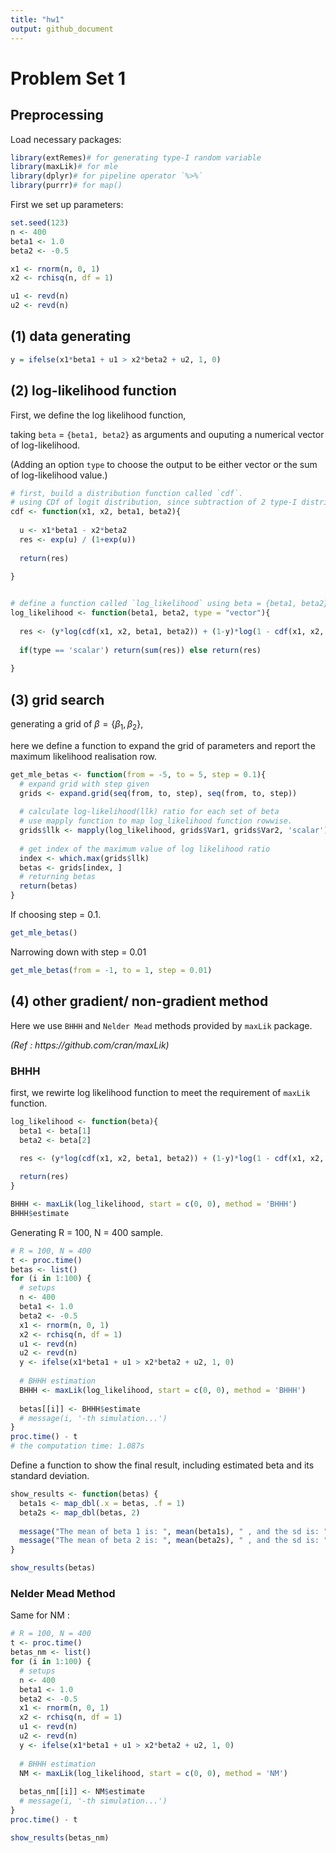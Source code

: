 ```yaml
---
title: "hw1"
output: github_document
---
```


# Problem Set 1

## Preprocessing

Load necessary packages:

```r
library(extRemes)# for generating type-I random variable
library(maxLik)# for mle 
library(dplyr)# for pipeline operator `%>%`
library(purrr)# for map() 
```


First we set up parameters:

```r
set.seed(123)
n <- 400
beta1 <- 1.0
beta2 <- -0.5

x1 <- rnorm(n, 0, 1)
x2 <- rchisq(n, df = 1)

u1 <- revd(n)
u2 <- revd(n)
```


## (1) data generating

```r
y = ifelse(x1*beta1 + u1 > x2*beta2 + u2, 1, 0)
```


## (2) log-likelihood function

First, we define the log likelihood function,  

taking `beta` = `{beta1, beta2}` as arguments and ouputing a numerical vector of log-likelihood.  

(Adding an option `type` to choose the output to be either vector or the sum of log-likelihood value.)  

```r
# first, build a distribution function called `cdf`.
# using CDf of logit distribution, since subtraction of 2 type-I distribution is logit-distributed.
cdf <- function(x1, x2, beta1, beta2){
  
  u <- x1*beta1 - x2*beta2
  res <- exp(u) / (1+exp(u))
  
  return(res)
  
}


# define a function called `log_likelihood` using beta = {beta1, beta2} as arguments.
log_likelihood <- function(beta1, beta2, type = "vector"){
  
  res <- (y*log(cdf(x1, x2, beta1, beta2)) + (1-y)*log(1 - cdf(x1, x2, beta1, beta2)))
  
  if(type == 'scalar') return(sum(res)) else return(res)
  
}
```


## (3) grid search 

generating a grid of $\beta = \{\beta_1, \beta_2\}$,  

here we define a function to expand the grid of parameters and report the maximum likelihood realisation row.
```r
get_mle_betas <- function(from = -5, to = 5, step = 0.1){
  # expand grid with step given
  grids <- expand.grid(seq(from, to, step), seq(from, to, step))
  
  # calculate log-likelihood(llk) ratio for each set of beta
  # use mapply function to map log_likelihood function rowwise.
  grids$llk <- mapply(log_likelihood, grids$Var1, grids$Var2, 'scalar')
  
  # get index of the maximum value of log likelihood ratio
  index <- which.max(grids$llk)  
  betas <- grids[index, ]
  # returning betas
  return(betas)
}

```

If choosing step = 0.1.
```r
get_mle_betas()
```

Narrowing down with step = 0.01

```r
get_mle_betas(from = -1, to = 1, step = 0.01)
```


## (4) other gradient/ non-gradient method

Here we use `BHHH` and `Nelder Mead` methods provided by `maxLik` package.  

_(Ref : https://github.com/cran/maxLik)_


### BHHH 


first, we rewirte log likelihood function to meet the requirement of `maxLik` function.


```r
log_likelihood <- function(beta){
  beta1 <- beta[1]
  beta2 <- beta[2]
  
  res <- (y*log(cdf(x1, x2, beta1, beta2)) + (1-y)*log(1 - cdf(x1, x2, beta1, beta2)))

  return(res)
}
```

```r
BHHH <- maxLik(log_likelihood, start = c(0, 0), method = 'BHHH')
BHHH$estimate
```


Generating R = 100, N = 400 sample.


```r
# R = 100, N = 400
t <- proc.time()
betas <- list()
for (i in 1:100) {
  # setups
  n <- 400
  beta1 <- 1.0
  beta2 <- -0.5
  x1 <- rnorm(n, 0, 1)
  x2 <- rchisq(n, df = 1)
  u1 <- revd(n)
  u2 <- revd(n)
  y <- ifelse(x1*beta1 + u1 > x2*beta2 + u2, 1, 0)
  
  # BHHH estimation
  BHHH <- maxLik(log_likelihood, start = c(0, 0), method = 'BHHH')
  
  betas[[i]] <- BHHH$estimate
  # message(i, '-th simulation...')
}
proc.time() - t
# the computation time: 1.087s
```

Define a function to show the final result, including estimated beta and its standard deviation.

```r
show_results <- function(betas) {
  beta1s <- map_dbl(.x = betas, .f = 1)
  beta2s <- map_dbl(betas, 2)
  
  message("The mean of beta 1 is: ", mean(beta1s), " , and the sd is: ", sd(beta1s))
  message("The mean of beta 2 is: ", mean(beta2s), " , and the sd is: ", sd(beta2s))
}

```


```r
show_results(betas)
```


### Nelder Mead Method

Same for NM :


```r
# R = 100, N = 400
t <- proc.time()
betas_nm <- list()
for (i in 1:100) {
  # setups
  n <- 400
  beta1 <- 1.0
  beta2 <- -0.5
  x1 <- rnorm(n, 0, 1)
  x2 <- rchisq(n, df = 1)
  u1 <- revd(n)
  u2 <- revd(n)
  y <- ifelse(x1*beta1 + u1 > x2*beta2 + u2, 1, 0)
  
  # BHHH estimation
  NM <- maxLik(log_likelihood, start = c(0, 0), method = 'NM')
  
  betas_nm[[i]] <- NM$estimate
  # message(i, '-th simulation...')
}
proc.time() - t
```

```r
show_results(betas_nm)
```
